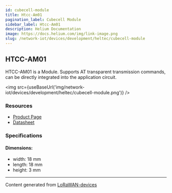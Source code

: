 ```yaml
---
id: cubecell-module
title: Htcc-Am01
pagination_label: Cubecell Module
sidebar_label: Htcc-Am01
description: Helium Documentation
image: https://docs.helium.com/img/link-image.png
slug: /network-iot/devices/development/heltec/cubecell-module
---
```



<LegacyContentBanner />

## HTCC-AM01

HTCC-AM01 is a Module. Supports AT transparent transmission commands, can be directly integrated
into the application circuit.

<img src={useBaseUrl('img/network-iot/devices/development/heltec/cubecell-module.png')} />

### Resources

- [Product Page](https://heltec.org/project/htcc-am01/)
- [Datasheet](https://heltec.org/project/htcc-am01/#1552557147424-7f1ec-5c652144-e1d6f6d7-e5b5)

### Specifications

#### Dimensions:

- width: 18 mm
- length: 18 mm
- height: 3 mm

---

Content generated from [LoRaWAN-devices](https://github.com/TheThingsNetwork/lorawan-devices)
